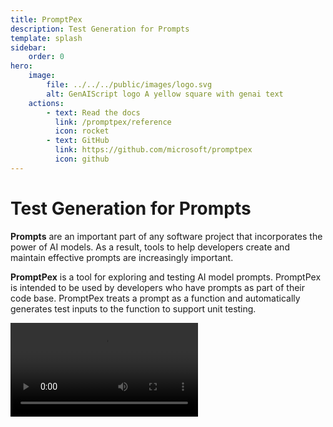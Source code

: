 ```yaml
---
title: PromptPex
description: Test Generation for Prompts
template: splash
sidebar:
    order: 0
hero:
    image:
        file: ../../../public/images/logo.svg
        alt: GenAIScript logo A yellow square with genai text
    actions:
        - text: Read the docs
          link: /promptpex/reference
          icon: rocket
        - text: GitHub
          link: https://github.com/microsoft/promptpex
          icon: github
---
```



# Test Generation for Prompts

**Prompts** are an important part of any software project that incorporates
the power of AI models. As a result, tools to help developers create and maintain
effective prompts are increasingly important.

**PromptPex** is a tool for exploring and testing AI model prompts. PromptPex is
intended to be used by developers who have prompts as part of their code base.
PromptPex treats a prompt as a function and automatically generates test inputs
to the function to support unit testing.

<video src="https://github.com/user-attachments/assets/0a81f506-ca1c-42f3-b876-9ba52e047493" controls />

<hr />

## Features

<CardGrid stagger>
    <Card title="Automated Test Generation" icon="open-book">
        PromptPex uses [an LLM-based process](/promptpex/reference/) to generate
        a set of inputs that capture the behavior of your prompt.
    </Card>
    <Card title="Output Rules Evaluation" icon="approve-check-circle">
        Eval your prompt's output compliance against a set of rules that are
        automatically extracted from your prompt, or define your own
        [metrics](/promptpex/reference/metrics).
    </Card>
    <Card title="Export to OpenAI Evals" icon="add-document">
        Export generated tests and metrics using (Azure) [OpenAI
        Evals](/promptpex/reference/openai-evals).
    </Card>
    <Card title="Azure OpenAI Store Completions" icon="cloud-download">
        Use generated tests to distillate to smaller models using [Azure OpenAI
        Stored
        Completions](/promptpex/reference/azure-openai-stored-completions).
    </Card>
    <Card title="Bring your own LLM library" icon="approve-check-circle">
        Integrate with your own LLM library or use our
        [GenAIScript](/promptpex/dev/genaiscript) /
        [Python](/promptpex/dev/python) implementations
    </Card>
    <Card title="Flexible Generation" icon="setting">
        Use [scenarios](/promptpex/reference/scenarios), [test
        expansions](/promptpex/reference/test-expansion) or [custom
        instruction](/promptpex/reference/custom-instructions) to configure the
        test generation.
    </Card>
</CardGrid>
